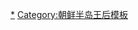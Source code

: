 {{Navbox
|state = {{{state|autocollapse}}}
|name = 朝鮮王朝王妃及大韓帝國皇后
|title = [[朝鮮王朝]][[朝鲜王朝君主配偶列表|王妃]]及[[大韓帝國]][[朝鲜王朝君主配偶列表#高宗|皇后]]<br>（附追尊王后、追尊皇后及其他君主正室）
| style = width:650px; background:lime;

| group1 = 朝鮮王朝王妃<br />（太祖至明宗）
| list1 = 
 {{Navbox|child
 |evenodd = swap
 | group1 = [[李成桂|太祖]]
 | list1 = [[神德王后|神德王后康氏]] - [[誠妃元氏]]{{efn|[[朝鮮世宗|世宗]]認為，太祖並未將元氏視為繼室，因此沒有將元氏以[[王后]]的禮節安葬。但是朝鮮初期[[王妃]]在去世前确实是要加上[[徽号]]。}}
 | group2 = [[朝鮮定宗|定宗]]
 | list2 = [[定安王后|定安王后金氏]]
 | group3 = [[朝鮮太宗|太宗]]
 | list3 = [[元敬王后|元敬王后閔氏]]
 | group4 = [[朝鮮世宗|世宗]]
 | list4 = [[昭憲王后|昭憲王后沈氏]]
 | group5 = [[朝鮮端宗|端宗]]
 | list5 = [[定順王后|定順王后宋氏]]<sup>~</sup>
 | group6 = [[朝鮮世祖|世祖]]
 | list6 = [[貞熹王后|貞熹王后尹氏]]
 | group7 = [[朝鮮睿宗|睿宗]]
 | list7 = [[安順王后|安順王后韓氏]]
 | group8 = [[朝鮮成宗|成宗]]
 | list8 = [[恭惠王后|恭惠王后韓氏]] - [[废妃尹氏|齐献王后尹氏]]<sup>~#</sup> - [[貞顯王后|貞顯王后尹氏]]
 | group9 = [[燕山君]]
 | list9 = [[廢妃慎氏 (燕山君)|居昌郡夫人慎氏]]<sup>#</sup>
 | group10 = [[朝鮮中宗|中宗]]
 | list10 = [[端敬王后|端敬王后慎氏]]<sup>~</sup> - [[章敬王后|章敬王后尹氏]] - [[文定王后|文定王后尹氏]]
 | group11 = [[朝鮮仁宗|仁宗]]
 | list11 = [[仁聖王后|仁聖王后朴氏]]
 | group12 = [[朝鮮明宗|明宗]]
 | list12 = [[仁順王后|仁順王后沈氏]]
}}
| group2 = 朝鮮王朝王妃<br>（宣祖至哲宗）
| list2 = 
 {{Navbox|child
 |evenodd = swap
 | group1 = [[朝鮮宣祖|宣祖]]
 | list1 = [[懿仁王后|懿仁王后朴氏]] - [[仁穆王后|仁穆王后金氏]]
 | group2 = [[光海君]]
 | list2 = [[廢妃柳氏|文城郡夫人柳氏]]<sup>#</sup>
 | group3 = [[朝鮮仁祖|仁祖]]
 | list3 = [[仁烈王后|仁烈王后韓氏]] - [[莊烈王后|莊烈王后趙氏]]
 | group4 = [[朝鮮孝宗|孝宗]]
 | list4 = [[仁宣王后|仁宣王后張氏]]
 | group5 = [[朝鮮顯宗|顯宗]]
 | list5 = [[明聖王后|明聖王后金氏]]
 | group6 = [[朝鮮肅宗|肅宗]]
 | list6 = [[仁敬王后|仁敬王后金氏]] - [[仁顯王后|仁顯王后閔氏]]<sup>~</sup> - [[張禧嬪|王妃張玉貞]]<sup>#</sup>{{efn|[[朝鮮肅宗|肅宗]]曾廢黜[[仁顯王后|王后閔氏]]，改立冊封[[張禧嬪]]為中殿，後閔氏復位，張玉貞則降為禧嬪。後禧嬪子[[朝鮮景宗|世子李昀]]繼位，追封母親為玉山府大嬪。故張禧嬪是在朝鮮史上第一位曾為王妃，並兼君主生母的後宮嬪御。}} - [[仁元王后|仁元王后金氏]]
 | group7 = [[朝鮮景宗|景宗]]
 | list7 = [[宣懿王后|宣懿王后魚氏]]
 | group8 = [[朝鮮英祖|英祖]]
 | list8 = [[贞圣王后|貞聖王后徐氏]] - [[貞純王后|貞純王后金氏]]
 | group9 = [[朝鮮正祖|正祖]]
 | list9 = [[孝懿王后|孝懿王后金氏]]
 | group10 = [[朝鮮純祖|純祖]]
 | list10 = [[純元王后|純元王后金氏]]
 | group11 = [[朝鮮憲宗|憲宗]]
 | list11 = [[孝顯王后|孝顯王后金氏]] - [[孝定王后|孝定王后洪氏]]
 | group12 = [[朝鮮哲宗|哲宗]]
 | list12 = [[哲仁王后|哲仁王后金氏]]
 | group13 = [[朝鮮高宗|高宗]]
 | list13 = [[明成皇后|王妃閔茲暎]]<sup>~</sup>
}}
| group3 = 大韓帝國皇后
| list3 = 
 {{Navbox|child
 |evenodd = swap
 | group1 = [[朝鮮純宗|純宗孝皇帝]]
 | list1 = [[純貞孝皇后|純貞孝皇后尹曾順]]
}}
| group4 = 朝鮮王朝追封王后
| list4= 
 {{Navbox|child
 |evenodd = swap
 | group1 = [[李安社|穆祖]]
 | list1 = [[孝恭王后|孝恭王后李氏]]
 | group2 = [[李行里|翼祖]]
 | list2 = [[貞淑王后|貞淑王后崔氏]]
 | group3 = [[李椿 (朝鲜)|度祖]]
 | list3 = [[敬順王后|敬順王后朴氏]]
 | group4 = [[李子春|桓祖]]
 | list4 = [[懿惠王后|懿惠王后崔氏]]
 | group5 = [[李成桂|太祖]]
 | list5 = [[神懿王后|神懿王后韓氏]]
 | group6 = [[朝鮮文宗|文宗]]
 | list6 = [[顯德王后|顯德王后權氏]]
 | group7 = [[懿敬世子|德宗]]
 | list7 = [[昭惠王后|昭惠王后韓氏]]
 | group8 = [[朝鮮睿宗|睿宗]]
 | list8 = [[章順王后|章順王后韓氏]]
 | group9 = [[朝鮮宣祖|宣祖]]
 | list9 = [[恭嫔金氏|恭聖王后金氏]]<sup>#</sup>
 | group10 = [[朝鮮元宗|元宗]]
 | list10 = [[仁獻王后|仁獻王后具氏]]
 | group11 = [[朝鮮景宗|景宗]]
 | list11 = [[端懿王后|端懿王后沈氏]]
 | group12 = [[朝鲜真宗|真宗]]
 | list12 = [[孝純王后|孝純王后趙氏]]
 | group13 = [[莊獻世子|莊宗]]
 | list13 = [[獻敬王后|獻敬王后洪氏]]
 | group14 = [[孝明世子|翼宗]]
 | list14 = [[神貞王后|神貞王后趙氏]]
}}
| group5 = 大韓帝國追封皇后
| list5= 
 {{Navbox|child
 |evenodd = swap
 | group1 = [[李成桂|太祖高皇帝]]
 | list1 = [[神懿王后|神懿高皇后韓氏]] - [[神德王后|神德高皇后康氏]]
 | group2 = [[朝鲜真宗|真宗昭皇帝]]
 | list2 = [[孝純王后|孝純昭皇后趙氏]]
 | group3 = [[莊獻世子|莊祖懿皇帝]]
 | list3 = [[獻敬王后|獻敬懿皇后洪氏]]
 | group4 = [[朝鮮正祖|正祖宣皇帝]]
 | list4 = [[孝懿王后|孝懿宣皇后金氏]]
 | group5 = [[朝鮮純祖|純祖肃皇帝]]
 | list5 = [[純元王后|純元肅皇后金氏]]
 | group6 = [[孝明世子|文祖翼皇帝]]
 | list6 = [[神貞王后|神貞翼皇后趙氏]]
 | group7 = [[朝鮮憲宗|憲宗成皇帝]]
 | list7 = [[孝顯王后|孝顯成皇后金氏]] - [[孝定王后|孝定成皇后洪氏]]
 | group8 = [[朝鮮哲宗|哲宗章皇帝]]
 | list8 = [[哲仁王后|哲仁章皇后金氏]]
 | group9 = [[朝鮮高宗|高宗太皇帝]]
 | list9 = [[明成皇后|明成太皇后閔茲暎]]<sup>~</sup>
 | group10 = [[朝鮮純宗|純宗孝皇帝]]
 | list10 = [[純明孝皇后|純明孝皇后閔氏]]
}}
| group6 = 其他君主正室
| list6= 
 {{Navbox|child
 |evenodd = swap
 | group1 = [[朝鮮文宗|文宗]]
 | list1 = [[廢嬪金氏|王世子徽嬪金氏]]<sup>#</sup> - [[廢嬪奉氏|王世子純嬪奉氏]]<sup>#</sup>
 | group2 = [[李瑅|興安君]]
 | list2 = 清州郡夫人韓氏
 | group3 = [[李坦 (朝鲜)|密豐君]]
 | list3 = 郡夫人金氏
}}
| group7 = 其他君主生母<br>（列出帝王為子）
| list7 = 
 {{Navbox|child
 |evenodd = swap
 | group1 = [[李安社|穆祖]]
 | list1 = 李氏
 | group2 = [[朝鮮宣祖|宣祖]]
 | list2 = [[河東府大夫人|河東府大夫人鄭氏]]
 | group3 = [[李瑅|興安君]]
 | list3 = [[溫嬪韓氏]]
 | group4 = [[朝鮮元宗|元宗]]
 | list4 = [[仁嫔金氏|储庆宫敬惠仁嬪金氏]]
 | group6 = [[朝鮮英祖|英祖]]
 | list6 = [[淑嬪崔氏|毓祥宫徽德淑嫔崔氏]]
 | group7 = [[李坦 (朝鲜)|密豐君]]
 | list7 = 凝川郡夫人朴氏
 | group8 = [[孝章世子|真宗]]
 | list8 = [[靖嬪李氏|延祜宫温僖靖嫔李氏]]
 | group9 = [[莊獻世子|莊祖]]
 | list9 = [[暎嬪李氏|宣禧宫昭裕映嫔李氏]]
 | group10 = [[朝鮮純祖|纯祖]]
 | list10 = [[綏嬪朴氏|嘉顺宫显穆绥妃朴氏]]
 | group11 = [[朝鮮哲宗|哲宗]]
 | list11 = [[龍城府大夫人|龍城府大夫人廉氏]]
 | group12 = [[朝鮮高宗|高宗]]
 | list12 = [[純穆大院妃|純穆大院妃閔氏]]
}}

|below = 注：<sup>#</sup>者為生前被廢或死後被剝奪地位。<sup>~</sup>者為被废後又恢復地位的。
{{Notelist}}
}}<noinclude>

[[Category:朝鮮王朝后妃|*]]
[[Category:朝鲜半岛王后模板]]
</noinclude>